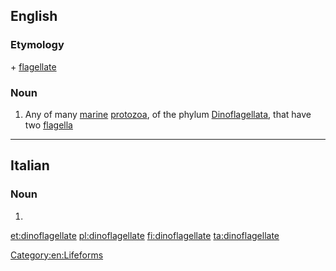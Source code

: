 ==English==

===Etymology===
{{etyl|grc|en}} {{term|δῖνος||whirling|lang=grc}} + [[flagellate]]

===Noun===
{{wikipedia}}
{{en-noun}}

# Any of many [[marine]] [[protozoa]], of the phylum [[Dinoflagellata]], that have two [[flagella]]

----

==Italian==

===Noun===
{{head|it|plural|g=f}}

# {{plural of|dinoflagellata|lang=it}}

[[Category:en:Lifeforms]]

[[et:dinoflagellate]]
[[pl:dinoflagellate]]
[[fi:dinoflagellate]]
[[ta:dinoflagellate]]